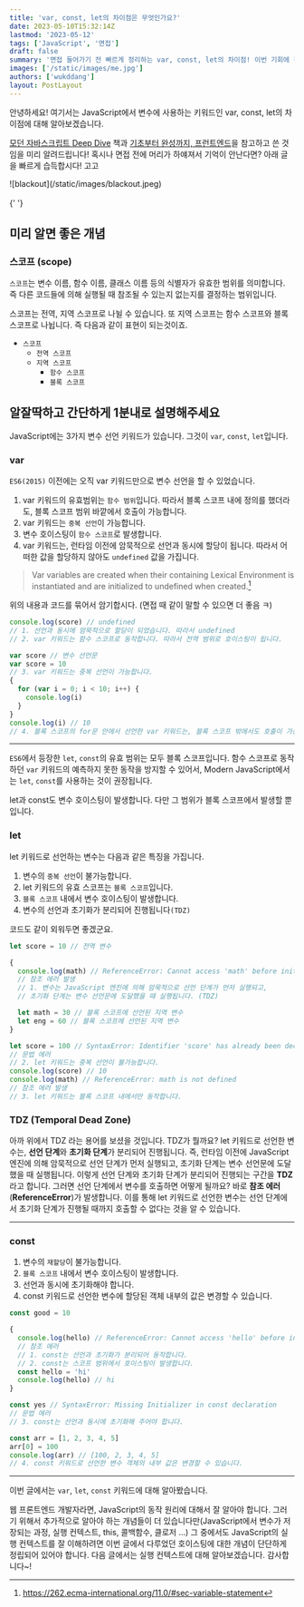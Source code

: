 ```yaml
---
title: 'var, const, let의 차이점은 무엇인가요?'
date: 2023-05-10T15:32:14Z
lastmod: '2023-05-12'
tags: ['JavaScript', '면접']
draft: false
summary: '면접 들어가기 전 빠르게 정리하는 var, const, let의 차이점! 이번 기회에 정리하고 넘어가봅시다.'
images: ['/static/images/me.jpg']
authors: ['wukddang']
layout: PostLayout
---
```


안녕하세요! 여기서는 JavaScript에서 변수에 사용하는 키워드인 var, const, let의 차이점에 대해 알아보겠습니다.

[모던 자바스크립트 Deep Dive](http://www.yes24.com/Product/Goods/92742567) 책과 [기초부터 완성까지, 프런트엔드](http://www.yes24.com/Product/Goods/105266398)을 참고하고 쓴 것임을 미리 알려드립니다!
혹시나 면접 전에 머리가 하얘져서 기억이 안난다면? 아래 글을 빠르게 습득합시다! 고고

<div className="w-64">![blackout](/static/images/blackout.jpeg)</div>
<br />{' '}

<TOCInline toc={props.toc} exclude="Overview" toHeading={2} />

## 미리 알면 좋은 개념

### 스코프 (scope)

`스코프`는 변수 이름, 함수 이름, 클래스 이름 등의 식별자가 유효한 범위를 의미합니다. 즉 다른 코드들에 의해 실행될 때 참조될 수 있는지 없는지를 결정하는 범위입니다. <br/>

스코프는 전역, 지역 스코프로 나뉠 수 있습니다. 또 지역 스코프는 함수 스코프와 블록 스코프로 나뉩니다. 즉 다음과 같이 표현이 되는것이죠.

- `스코프`
  - `전역 스코프`
  - `지역 스코프`
    - `함수 스코프`
    - `블록 스코프`

## 알잘딱하고 간단하게 1분내로 설명해주세요

JavaScript에는 3가지 변수 선언 키워드가 있습니다. 그것이 `var`, `const`, `let`입니다.

### var

`ES6(2015)` 이전에는 오직 var 키워드만으로 변수 선언을 할 수 있었습니다.

1. var 키워드의 유효범위는 `함수 범위`입니다. 따라서 블록 스코프 내에 정의를 했더라도, 블록 스코프 범위 바깥에서 호출이 가능합니다.
2. var 키워드는 `중복 선언`이 가능합니다.
3. 변수 호이스팅이 `함수 스코프`로 발생합니다.
4. var 키워드는, 런타임 이전에 암묵적으로 선언과 동시에 할당이 됩니다. 따라서 어떠한 값을 할당하지 않아도 `undefined` 값을 가집니다.

> Var variables are created when their containing Lexical Environment is instantiated and are initialized to undefined when created.[^1]

위의 내용과 코드를 묶어서 암기합시다. (면접 때 같이 말할 수 있으면 더 좋음 ㅋ)

```js
console.log(score) // undefined
// 1. 선언과 동시에 암묵적으로 할당이 되었습니다. 따라서 undefined
// 2. var 키워드는 함수 스코프로 동작합니다. 따라서 전역 범위로 호이스팅이 됩니다.

var score // 변수 선언문
var score = 10
// 3. var 키워드는 중복 선언이 가능합니다.
{
  for (var i = 0; i < 10; i++) {
    console.log(i)
  }
}
console.log(i) // 10
// 4. 블록 스코프의 for문 안에서 선언한 var 키워드는, 블록 스코프 밖에서도 호출이 가능합니다.
```

[^1]: https://262.ecma-international.org/11.0/#sec-variable-statement

---

`ES6`에서 등장한 `let`, `const`의 유효 범위는 모두 블록 스코프입니다. 함수 스코프로 동작하던 `var` 키워드의 예측하지 못한 동작을 방지할 수 있어서, 
Modern JavaScript에서는 `let`, `const`를 사용하는 것이 권장됩니다.

let과 const도 변수 호이스팅이 발생합니다. 다만 그 범위가 블록 스코프에서 발생할 뿐입니다.

### let

let 키워드로 선언하는 변수는 다음과 같은 특징을 가집니다.

1. 변수의 `중복 선언`이 불가능합니다.
2. let 키워드의 유효 스코프는 `블록 스코프`입니다.
3. `블록 스코프` 내에서 변수 호이스팅이 발생합니다.
4. 변수의 선언과 초기화가 분리되어 진행됩니다`(TDZ)`


코드도 같이 외워두면 좋겠군요.

```js
let score = 10 // 전역 변수

{
  console.log(math) // ReferenceError: Cannot access 'math' before initialization
  // 참조 에러 발생
  // 1. 변수는 JavaScript 엔진에 의해 암묵적으로 선언 단계가 먼저 실행되고,
  // 초기화 단계는 변수 선언문에 도달했을 때 실행됩니다. (TDZ)

  let math = 30 // 블록 스코프에 선언된 지역 변수
  let eng = 60 // 블록 스코프에 선언된 지역 변수
}

let score = 100 // SyntaxError: Identifier 'score' has already been declared
// 문법 에러
// 2. let 키워드는 중복 선언이 불가능합니다.
console.log(score) // 10
console.log(math) // ReferenceError: math is not defined
// 참조 에러 발생
// 3. let 키워드는 블록 스코프 내에서만 동작합니다.
```

### TDZ (Temporal Dead Zone)
아까 위에서 TDZ 라는 용어를 보셨을 것입니다. TDZ가 뭘까요? let 키워드로 선언한 변수는, **선언 단계**와 **초기화 단계**가 분리되어 진행됩니다. 즉, 런타임 이전에 JavaScript 엔진에 의해 
암묵적으로 선언 단계가 먼저 실행되고, 초기화 단계는 변수 선언문에 도달했을 때 실행됩니다. 이렇게 선언 단계와 초기화 단계가 분리되어 진행되는 구간을 **TDZ**라고 합니다. 그러면 
선언 단계에서 변수를 호출하면 어떻게 될까요? 바로 **참조 에러** (**ReferenceError**)가 발생합니다. 이를 통해 let 키워드로 선언한 변수는 선언 단계에서 초기화 단계가 진행될 때까지 호출할 수 없다는 것을 알 수 있습니다.


---

### const

1. 변수의 `재할당`이 불가능합니다.
2. `블록 스코프` 내에서 변수 호이스팅이 발생합니다.
3. 선언과 동시에 초기화해야 합니다.
4. const 키워드로 선언한 변수에 할당된 객체 내부의 값은 변경할 수 있습니다.

```js
const good = 10

{
  console.log(hello) // ReferenceError: Cannot access 'hello' before initialization
  // 참조 에러
  // 1. const는 선언과 초기화가 분리되어 동작합니다.
  // 2. const는 스코프 범위에서 호이스팅이 발생합니다.
  const hello = 'hi'
  console.log(hello) // hi
}

const yes // SyntaxError: Missing Initializer in const declaration
// 문법 에러
// 3. const는 선언과 동시에 초기화해 주어야 합니다.

const arr = [1, 2, 3, 4, 5]
arr[0] = 100
console.log(arr) // [100, 2, 3, 4, 5]
// 4. const 키워드로 선언한 변수 객체의 내부 값은 변경할 수 있습니다.

```

---

이번 글에서는 `var`, `let`, `const` 키워드에 대해 알아봤습니다.

웹 프론트엔드 개발자라면, JavaScript의 동작 원리에 대해서 잘 알아야 합니다.
그러기 위해서 추가적으로 알아야 하는 개념들이 더 있습니다만(JavaScript에서 변수가 저장되는 과정, 실행 컨텍스트, this, 콜백함수, 클로저 ...) 
그 중에서도 JavaScript의 실행 컨텍스트를 잘 이해하려면 이번 글에서 다루었던 호이스팅에 대한 개념이 단단하게 정립되어 있어야 합니다.
다음 글에서는 실행 컨텍스트에 대해 알아보겠습니다. 감사합니다~!
